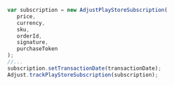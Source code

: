 ```jsx {10}
var subscription = new AdjustPlayStoreSubscription(
   price,
   currency,
   sku,
   orderId,
   signature,
   purchaseToken
);
//...
subscription.setTransactionDate(transactionDate);
Adjust.trackPlayStoreSubscription(subscription);
```
